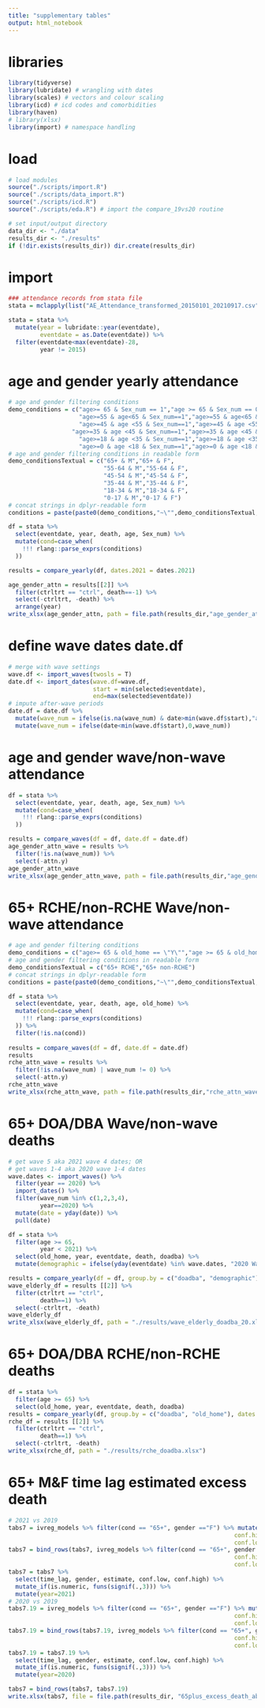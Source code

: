 ```yaml
---
title: "supplementary tables"
output: html_notebook
---
```


# libraries
```r
library(tidyverse)
library(lubridate) # wrangling with dates
library(scales) # vectors and colour scaling
library(icd) # icd codes and comorbidities
library(haven)
# library(xlsx)
library(import) # namespace handling
```


# load
```r
# load modules
source("./scripts/import.R")
source("./scripts/data_import.R")
source("./scripts/icd.R")
source("./scripts/eda.R") # import the compare_19vs20 routine

# set input/output directory
data_dir <- "./data"
results_dir <- "./results"
if (!dir.exists(results_dir)) dir.create(results_dir)
```

# import
```r
### attendance records from stata file
stata = mclapply(list("AE_Attendance_transformed_20150101_20210917.csv"), import_csv, mc.cores=40)

stata = stata %>%
  mutate(year = lubridate::year(eventdate),
         eventdate = as.Date(eventdate)) %>% 
  filter(eventdate<max(eventdate)-28,
         year != 2015)

```

# age and gender yearly attendance

```r
# age and gender filtering conditions 
demo_conditions = c("age>= 65 & Sex_num == 1","age >= 65 & Sex_num == 0",
                    "age>=55 & age<65 & Sex_num==1","age>=55 & age<65 & Sex_num==0",
                    "age>=45 & age <55 & Sex_num==1","age>=45 & age <55 & Sex_num==0",
                  "age>=35 & age <45 & Sex_num==1","age>=35 & age <45 & Sex_num==0",
                    "age>=18 & age <35 & Sex_num==1","age>=18 & age <35 & Sex_num==0",
                    "age>=0 & age <18 & Sex_num==1","age>=0 & age <18 & Sex_num==0")
# age and gender filtering conditions in readable form
demo_conditionsTextual = c("65+ & M","65+ & F",
                           "55-64 & M","55-64 & F",
                           "45-54 & M","45-54 & F",
                           "35-44 & M","35-44 & F",
                           "18-34 & M","18-34 & F",
                           "0-17 & M","0-17 & F")
# concat strings in dplyr-readable form
conditions = paste(paste0(demo_conditions,"~\"",demo_conditionsTextual,"\";"),collapse ='')

df = stata %>% 
  select(eventdate, year, death, age, Sex_num) %>%
  mutate(cond=case_when(
    !!! rlang::parse_exprs(conditions)
  ))

results = compare_yearly(df, dates.2021 = dates.2021) 

age_gender_attn = results[[2]] %>% 
  filter(ctrltrt == "ctrl", death==-1) %>% 
  select(-ctrltrt, -death) %>%
  arrange(year) 
write_xlsx(age_gender_attn, path = file.path(results_dir,"age_gender_attn.xlsx"))
```

# define wave dates date.df

```r
# merge with wave settings
wave.df <- import_waves(twosls = T)
date.df <- import_dates(wave.df=wave.df, 
                        start = min(selected$eventdate), 
                        end=max(selected$eventdate))
# impute after-wave periods
date.df = date.df %>%
  mutate(wave_num = ifelse(is.na(wave_num) & date>min(wave.df$start),"after-wave",wave_num))%>%
  mutate(wave_num = ifelse(date<min(wave.df$start),0,wave_num))
```

# age and gender wave/non-wave attendance 

```r
df = stata %>% 
  select(eventdate, year, death, age, Sex_num) %>%
  mutate(cond=case_when(
    !!! rlang::parse_exprs(conditions)
  ))

results = compare_waves(df = df, date.df = date.df)
age_gender_attn_wave = results %>% 
  filter(!is.na(wave_num)) %>%
  select(-attn.y)
age_gender_attn_wave
write_xlsx(age_gender_attn_wave, path = file.path(results_dir,"age_gender_wave_attn.xlsx"))
```

# 65+ RCHE/non-RCHE Wave/non-wave attendance

```r

# age and gender filtering conditions 
demo_conditions = c("age>= 65 & old_home == \"Y\"","age >= 65 & old_home == \"N\"")
# age and gender filtering conditions in readable form
demo_conditionsTextual = c("65+ RCHE","65+ non-RCHE")
# concat strings in dplyr-readable form
conditions = paste(paste0(demo_conditions,"~\"",demo_conditionsTextual,"\";"),collapse ='')

df = stata %>% 
  select(eventdate, year, death, age, old_home) %>%
  mutate(cond=case_when(
    !!! rlang::parse_exprs(conditions)
  )) %>%
  filter(!is.na(cond))
  
results = compare_waves(df = df, date.df = date.df)
results
rche_attn_wave = results %>% 
  filter(!is.na(wave_num) | wave_num != 0) %>%
  select(-attn.y)
rche_attn_wave 
write_xlsx(rche_attn_wave, path = file.path(results_dir,"rche_attn_wave.xlsx"))
```

# 65+ DOA/DBA Wave/non-wave deaths

```r
# get wave 5 aka 2021 wave 4 dates; OR
# get waves 1-4 aka 2020 wave 1-4 dates
wave.dates <- import_waves() %>% 
  filter(year == 2020) %>%
  import_dates() %>%
  filter(wave_num %in% c(1,2,3,4),
         year==2020) %>%
  mutate(date = yday(date)) %>%
  pull(date)

df = stata %>%
  filter(age >= 65, 
         year < 2021) %>%
  select(old_home, year, eventdate, death, doadba) %>%
  mutate(demographic = ifelse(yday(eventdate) %in% wave.dates, "2020 Wave", "2020 Non-wave"))

results = compare_yearly(df = df, group.by = c("doadba", "demographic"), trtyrs = c(2020))
wave_elderly_df = results [[2]] %>% 
  filter(ctrltrt == "ctrl",
         death==1) %>%
  select(-ctrltrt, -death)
wave_elderly_df
write_xlsx(wave_elderly_df, path = "./results/wave_elderly_doadba_20.xlsx")
```


# 65+ DOA/DBA RCHE/non-RCHE deaths

```r

df = stata %>%
  filter(age >= 65) %>%
  select(old_home, year, eventdate, death, doadba) 
results = compare_yearly(df, group.by = c("doadba", "old_home"), dates.2021 = dates.2021)
rche_df = results [[2]] %>% 
  filter(ctrltrt == "ctrl",
         death==1) %>%
  select(-ctrltrt, -death)
write_xlsx(rche_df, path = "./results/rche_doadba.xlsx")
```

# 65+ M&F time lag estimated excess death

```r
# 2021 vs 2019
tabs7 = ivreg_models %>% filter(cond == "65+", gender =="F") %>% mutate(estimate = -estimate * 20585,
                                                                conf.high = -conf.high * 20585,
                                                                conf.low = -conf.low * 20585)
tabs7 = bind_rows(tabs7, ivreg_models %>% filter(cond == "65+", gender =="M") %>% mutate(estimate = -estimate * 17016,
                                                                conf.high = -conf.high * 17016,
                                                                conf.low = -conf.low * 17016))
tabs7 = tabs7 %>% 
  select(time_lag, gender, estimate, conf.low, conf.high) %>%
  mutate_if(is.numeric, funs(signif(.,3))) %>%
  mutate(year=2021)
# 2020 vs 2019
tabs7.19 = ivreg_models %>% filter(cond == "65+", gender =="F") %>% mutate(estimate = -estimate * 84163,
                                                                conf.high = -conf.high * 84163,
                                                                conf.low = -conf.low * 84163)
tabs7.19 = bind_rows(tabs7.19, ivreg_models %>% filter(cond == "65+", gender =="M") %>% mutate(estimate = -estimate * 61957,
                                                                conf.high = -conf.high * 61957,
                                                                conf.low = -conf.low * 61957))
tabs7.19 = tabs7.19 %>%
  select(time_lag, gender, estimate, conf.low, conf.high) %>%
  mutate_if(is.numeric, funs(signif(.,3))) %>%
  mutate(year=2020)

tabs7 = bind_rows(tabs7, tabs7.19)
write.xlsx(tabs7, file = file.path(results_dir, "65plus_excess_death_absestimate.xlsx"))
```

